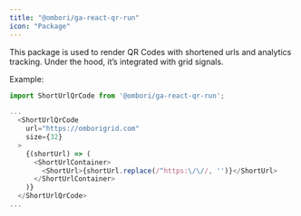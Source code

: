 ```yaml
---
title: "@ombori/ga-react-qr-run"
icon: "Package"
---
```


This package is used to render QR Codes with shortened urls and analytics tracking. Under the hood, it’s integrated with grid signals.

Example:

```js
import ShortUrlQrCode from '@ombori/ga-react-qr-run';

...
  <ShortUrlQrCode
    url="https://omborigrid.com"
    size={32}
  >
    {(shortUrl) => (
      <ShortUrlContainer>
        <ShortUrl>{shortUrl.replace(/^https:\/\//, '')}</ShortUrl>
      </ShortUrlContainer>
    )}
  </ShortUrlQrCode>
...
```
